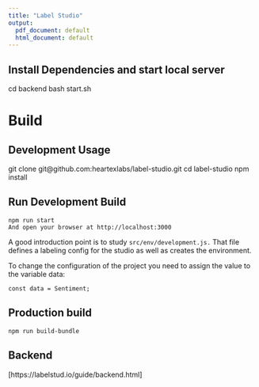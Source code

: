 ```yaml
---
title: "Label Studio"
output:
  pdf_document: default
  html_document: default
---
```



## Install Dependencies and start local server
cd backend
bash start.sh

# Build
## Development Usage

git clone git@github.com:heartexlabs/label-studio.git
cd label-studio
npm install

## Run Development Build

```
npm run start
And open your browser at http://localhost:3000
```

A good introduction point is to study `src/env/development.js.` That file defines a labeling config for the studio as well as creates the environment.

To change the configuration of the project you need to assign the value to the variable data:

`const data = Sentiment;`

## Production build

```
npm run build-bundle

```

## Backend

[https://labelstud.io/guide/backend.html]

